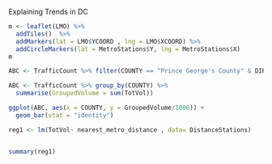 Explaining Trends in DC


```r
m <- leaflet(LMO) %>% 
  addTiles()  %>% 
  addMarkers(lat = LMO$YCOORD , lng = LMO$XCOORD) %>% 
  addCircleMarkers(lat = MetroStations$Y, lng = MetroStations$X)
m
```


```r
ABC <- TrafficCount %>% filter(COUNTY == "Prince George's County" & DIR =='W')

ABC <- TrafficCount %>% group_by(COUNTY) %>% 
  summarise(GroupedVolume = sum(TotVol))

ggplot(ABC, aes(x = COUNTY, y = GroupedVolume/1000)) +
  geom_bar(stat = "identity")
```

```r


reg1 <- lm(TotVol~ nearest_metro_distance , data= DistanceStations)


summary(reg1)



```


